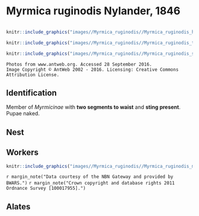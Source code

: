 # **Myrmica ruginodis** Nylander, 1846

```marginfigure
```

```r
knitr::include_graphics("images//Myrmica_ruginodis//Myrmica_ruginodis_head.jpg")
```

```r
knitr::include_graphics("images//Myrmica_ruginodis//Myrmica_ruginodis_top.jpg")
```

```r
knitr::include_graphics("images//Myrmica_ruginodis//Myrmica_ruginodis_side.jpg")
```

```block
Photos from www.antweb.org. Accessed 28 September 2016.
Image Copyright © AntWeb 2002 - 2016. Licensing: Creative Commons Attribution License.
```

## Identification
Member of *Myrmicinae* with **two segments to waist** and **sting present**. Pupae naked.

## Nest

## Workers

```r
knitr::include_graphics("images//Myrmica_ruginodis//Myrmica_ruginodis_map.png")
```
`r margin_note("Data courtesy of the NBN Gateway and provided by BWARS.")`
`r margin_note("Crown copyright and database rights 2011 Ordnance Survey [100017955].")`

## Alates

\pagebreak